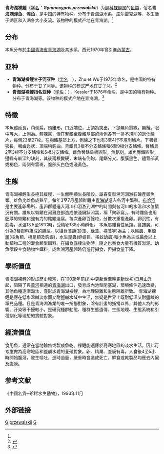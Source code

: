 {{Speciesbox 
| genus = Gymnocypris
| species = przewalskii
| image = Gymnocypris przewalskii 2013.JPG
| status = NE
| status_synonyms = IUCN3.1
| authority = {{le|Kessler|Karl Kessler}}, 1876<ref name='id6196'>{{cite web| url =http://www.bioinfo.cn/db05/BjdwSpecies.php?action=view&id=6196| title =青海湖裸鲤| work =中国动物物种编目数据库| publisher =中国科学院微生物研究所| author =中国科学院动物研究所| accessdate =2009-04-11| deadurl =yes| archiveurl =https://web.archive.org/web/20160305022421/http://www.bioinfo.cn/db05/BjdwSpecies.php?action=view&id=6196| archivedate =2016-03-05}}</ref>
| synonyms = *''Gymnocypris chengi''<br /><small>Tchang & Chang, 1963</small>
*''Gymnocypris chinghainensis''<br /><small>Tchang & Chang, 1963</small>
*''Gymnocypris convexaventris''<br /><small>Tchang & Chang, 1963</small>
*''Gymnocypris leptocephalus''<br /><small>Herzenstein, 1891</small>
*''Gymnocypris przewalskii przewalskii''<br /><small>Kessler, 1876</small>
*''Gymnocypris roborowskii''<br /><small>Herzenstein, 1891</small>
*''Schizopygopsis przewalskii''<br /><small>Kessler, 1876</small>
}}

'''青海湖裸鯉'''（[[学名|学名]]：'''''Gymnocypris przewalskii'''''）为[[鲤科|鲤科]][[裸鲤属|裸鲤属]]的[[鱼类|鱼类]]，俗名'''青海湖湟鱼'''、'''湟鱼'''，是中国的特有物种。分布于[[青海湖|青海湖]]水系、[[库尔雷克湖|库尔雷克湖]]等，多生活于湖区和入湖各大小支流。该物种的模式产地在青海湖。<ref name='id6196'/>

==分布==
本魚分布於[[中國|中國]][[青海省|青海省]][[青海湖|青海湖]]及其水系，西元1970年曾引進[[內蒙古|內蒙古]]。
==亚种==
*'''青海湖裸鲤甘子河亚种'''（[[学名|学名]]：{{lang|la|''Gymnocypris przewalskii ganzihonensis''}}），Zhu et Wu于1975年命名，是中国的特有物种。分布于甘子河等。该物种的模式产地在甘子河。<ref name='id6197'>{{cite web| url =http://www.bioinfo.cn/db05/BjdwSpecies.php?action=view&id=6197| title =青海湖裸鲤甘子河亚种| work =中国动物物种编目数据库| publisher =中国科学院微生物研究所| author =中国科学院动物研究所| accessdate =2009-04-11| deadurl =yes| archiveurl =https://web.archive.org/web/20160305091917/http://www.bioinfo.cn/db05/BjdwSpecies.php?action=view&id=6197| archivedate =2016-03-05}}</ref>
*'''青海湖裸鲤指名亚种'''（[[学名|学名]]：{{lang|la|''Gymnocypris przewalskii przewalskii''}}），Kessler于1876年命名，是中国的特有物种。分布于青海湖等。该物种的模式产地在青海湖。<ref name='id6198'>{{cite web| url =http://www.bioinfo.cn/db05/BjdwSpecies.php?action=view&id=6198| title =青海湖裸鲤指名亚种| work =中国动物物种编目数据库| publisher =中国科学院微生物研究所| author =中国科学院动物研究所| accessdate =2009-04-11| deadurl =yes| archiveurl =https://web.archive.org/web/20160305090804/http://www.bioinfo.cn/db05/BjdwSpecies.php?action=view&id=6198| archivedate =2016-03-05}}</ref>
==特徵==
本魚體延長，稍側扁，頭錐形，口近端位，上頷為突出，下頷無角質緣。無鬚。眼中等大，上側為。體裸露，僅在臀鰭至腹鰭基部的兩側各有一排不規則的退化鱗片，每側23至27枚。在胸鰭基部上方，側線之下也有3至4行不規則鱗片。下咽骨狹長，咽齒匙狀，頂端稍鉤曲。背鰭具3根不分支鰭條和6至9根分支鰭條。臀鰭具2至3根不分支鰭條和5根分支鰭條。雌魚臀鰭呈橢圓形，無鋸刻。雄魚臀鰭圓形，邊緣有較深的缺刻，其後兩根變硬，末端有倒鉤。尾鰭分叉。腹膜黑色。體背部黃或褐色，兩側有雲斑，腹部灰白色或淺黃色。

==生態==
青海湖裸鯉生長極其緩慢，一生無明顯生長階段。屬春夏型溯河洄游石礫產卵魚類。雄魚比雌魚成熟早。每年3至7月產卵群體由[[青海湖|青海湖]]進入各河中繁殖。[[布哈河|布哈河]]是主要產卵場所，產卵群體進入河川和洄游到湖中的時間與各河川的水溫和水位情況有關。雄魚以臀鰭在河灘底部造成依淺鍋狀凹窩，稱「聚卵窩」。有時雌魚也用肥厚的臀鰭和強有力的尾鰭造窩。每次產卵百餘粒，分數次重複產卵。卵沉性，有劇毒。水溫13.5至18℃時，受精卵138小時孵化。
本魚屬雜食性魚類，食譜廣。可分為3種餌料組成的類型。以攝食藻類(矽藻、綠藻、裸藻等)為主；以[[輪蟲|輪蟲]]、[[甲殼類|甲殼類]](枝角類、橈足類及鉤蝦)，水生昆蟲(蜉蝣目、搖蚊幼蟲)和小魚為主或攝食以上動植物二種的混合類型餌料。在攝食底棲生物時，隨之也吞食大量有機質淤泥。幼魚階段主食動物性餌料。成魚溯河產卵時仍進行攝食，但攝食量下降。

==學術價值==
青海湖裸鯉的形成歷史較短，在100萬年前(約中[[更新世|更新世]]至晚[[更新世|更新世]]初)[[日月山|日月山]]升起，阻隔了與[[黃河|黃河]]相通的[[青海湖|青海湖]]出口，發育成內池型閉塞湖，環境條件迅速改變，其他魚種逐漸淘汰，僅形成青海湖裸鯉，為地理隔離和生態隔離所致。
青海湖裸鯉是應在低水溫鹹淡水而又耐鹽鹹水域中生活，無疑是世界上既耐低溫又耐鹽鹹的罕見品種。且是青海湖漁業的唯一捕撈對象，除有計畫的捕撈以外，其他人為的影響、汙染等干擾較小，是研究種群動態、種群生態遺傳、生態地理、生態系統和引種馴化等理想的實驗對象。

==經濟價值==
食用魚，通常在當地銷售或製成魚乾。裸鯉能適應於高寒地區的淡水生活，因此可考慮做為高寒地區和鹽鹹水體的養殖對象。卵、精巢、腹膜有毒，人食後4至5小時開始腹瀉，發生嘔吐，進時過量，嚴重時會造成死亡。鮮食或乾製品均應去內臟及腹膜。

==参考文献==
《中國名貴─珍稀水生動物》，1993年11月
{{reflist}}

== 外部链接 ==
{{Wikispecies-inline|Gymnocypris przewalskii|青海湖裸鯉}}

{{Taxonbar}}

[[Category:食用魚|G]]
[[Category:裸鯉屬|przewalskii]]
[[Category:1876年描述的魚類|G]]